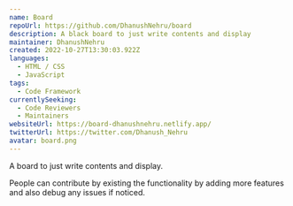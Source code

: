 ```yaml
---
name: Board
repoUrl: https://github.com/DhanushNehru/board
description: A black board to just write contents and display
maintainer: DhanushNehru
created: 2022-10-27T13:30:03.922Z
languages:
  - HTML / CSS
  - JavaScript
tags:
  - Code Framework
currentlySeeking:
  - Code Reviewers
  - Maintainers
websiteUrl: https://board-dhanushnehru.netlify.app/
twitterUrl: https://twitter.com/Dhanush_Nehru
avatar: board.png
---
```


<Overview>

A board to just write contents and display.

</Overview>

<Contributing>

People can contribute by existing the functionality by adding more features and also debug any issues if noticed.

</Contributing>
